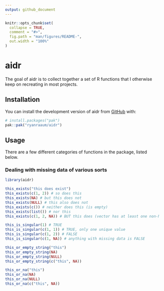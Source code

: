 ```yaml
---
output: github_document
---
```


<!-- README.md is generated from README.Rmd. Please edit that file -->

```r
knitr::opts_chunk$set(
  collapse = TRUE,
  comment = "#>",
  fig.path = "man/figures/README-",
  out.width = "100%"
)
```

# aidr

<!-- badges: start -->
<!-- badges: end -->

The goal of aidr is to collect together a set of R functions that I otherwise
keep on recreating in most projects.

## Installation

You can install the development version of aidr from [GitHub](https://github.com/) with:

``` r
# install.packages("pak")
pak::pak("ryanraaum/aidr")
```

## Usage

There are a few different categories of functions in the package, listed below.

### Dealing with missing data of various sorts

```r
library(aidr)

this_exists("this does exist")
this_exists(c(1, 2)) # so does this
this_exists(NA) # but this does not
this_exists(NULL) # this also does not
this_exists(c()) # neither does this (is empty)
this_exists(list()) # nor this
this_exists(c(1, 2, NA)) # BUT this does (vector has at least one non-NA)

this_is_singular(1) # TRUE
this_is_singular(c(1, 1)) # TRUE, only one unique value
this_is_singular(c(1, 2)) # FALSE
this_is_singular(c(1, NA)) # anything with missing data is FALSE

this_or_empty_string("this")
this_or_empty_string(NA)
this_or_empty_string(NULL)
this_or_empty_string(c("this", NA))

this_or_na("this")
this_or_na(NA)
this_or_na(NULL)
this_or_na(c("this", NA))
```

